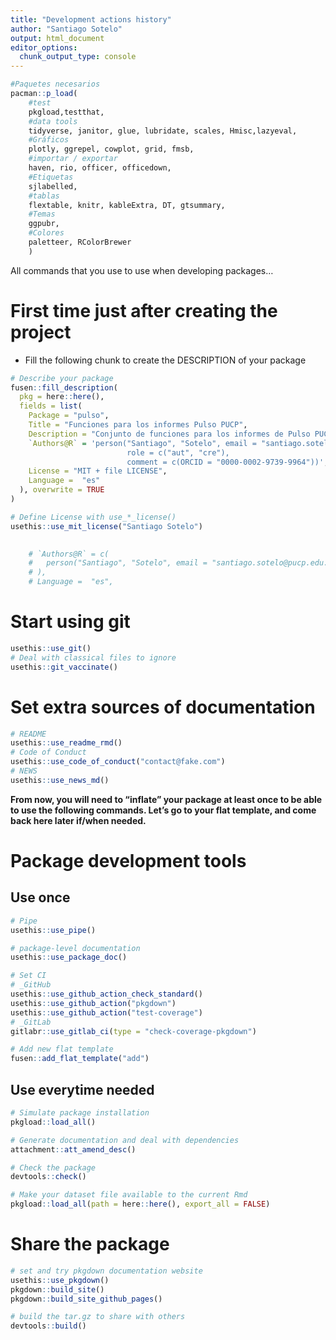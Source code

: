 ```yaml
---
title: "Development actions history"
author: "Santiago Sotelo"
output: html_document
editor_options: 
  chunk_output_type: console
---
```


```r

#Paquetes necesarios
pacman::p_load(
    #test
    pkgload,testthat,
    #data tools
    tidyverse, janitor, glue, lubridate, scales, Hmisc,lazyeval,
    #Gráficos
    plotly, ggrepel, cowplot, grid, fmsb, 
    #importar / exportar
    haven, rio, officer, officedown,
    #Etiquetas
    sjlabelled,
    #tablas
    flextable, knitr, kableExtra, DT, gtsummary,
    #Temas
    ggpubr,
    #Colores
    paletteer, RColorBrewer
    )

```

All commands that you use to use when developing packages...

# First time just after creating the project

- Fill the following chunk to create the DESCRIPTION of your package

```r
# Describe your package
fusen::fill_description(
  pkg = here::here(),
  fields = list(
    Package = "pulso",
    Title = "Funciones para los informes Pulso PUCP",
    Description = "Conjunto de funciones para los informes de Pulso PUCP.",
    `Authors@R` = 'person("Santiago", "Sotelo", email = "santiago.sotelo@pucp.edu.pe",
                          role = c("aut", "cre"),
                          comment = c(ORCID = "0000-0002-9739-9964"))',
    License = "MIT + file LICENSE",
    Language =  "es"
  ), overwrite = TRUE
)

# Define License with use_*_license()
usethis::use_mit_license("Santiago Sotelo")

    
    # `Authors@R` = c(
    #   person("Santiago", "Sotelo", email = "santiago.sotelo@pucp.edu.pe", role = c("aut", "cre"), comment = c(ORCID = "0000-0002-9739-9964"))
    # ),
    # Language =  "es",

```

# Start using git

```r
usethis::use_git()
# Deal with classical files to ignore
usethis::git_vaccinate()
```

# Set extra sources of documentation

```r
# README
usethis::use_readme_rmd()
# Code of Conduct
usethis::use_code_of_conduct("contact@fake.com")
# NEWS
usethis::use_news_md()
```

**From now, you will need to "inflate" your package at least once to be able to use the following commands. Let's go to your flat template, and come back here later if/when needed.**


# Package development tools
## Use once

```r
# Pipe
usethis::use_pipe()

# package-level documentation
usethis::use_package_doc()

# Set CI
# _GitHub
usethis::use_github_action_check_standard()
usethis::use_github_action("pkgdown")
usethis::use_github_action("test-coverage")
# _GitLab
gitlabr::use_gitlab_ci(type = "check-coverage-pkgdown")

# Add new flat template
fusen::add_flat_template("add")
```

## Use everytime needed

```r
# Simulate package installation
pkgload::load_all()

# Generate documentation and deal with dependencies
attachment::att_amend_desc()

# Check the package
devtools::check()

# Make your dataset file available to the current Rmd
pkgload::load_all(path = here::here(), export_all = FALSE)
```

# Share the package

```r
# set and try pkgdown documentation website
usethis::use_pkgdown()
pkgdown::build_site()
pkgdown::build_site_github_pages()

# build the tar.gz to share with others
devtools::build()
```
